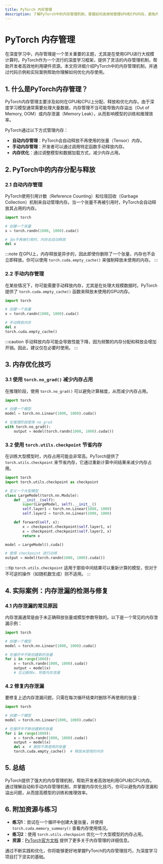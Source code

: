 ```yaml
---
title: PyTorch 内存管理
description: 了解PyTorch中的内存管理机制，掌握如何高效地管理GPU和CPU内存，避免内存泄漏和溢出问题。
---
```


# PyTorch 内存管理

在深度学习中，内存管理是一个至关重要的主题，尤其是在使用GPU进行大规模计算时。PyTorch作为一个流行的深度学习框架，提供了灵活的内存管理机制，帮助开发者高效地利用硬件资源。本文将详细介绍PyTorch中的内存管理机制，并通过代码示例和实际案例帮助你理解如何优化内存使用。

## 1. 什么是PyTorch内存管理？

PyTorch内存管理主要涉及如何在GPU和CPU上分配、释放和优化内存。由于深度学习模型通常需要处理大量数据，内存管理不当可能导致内存溢出（Out of Memory, OOM）或内存泄漏（Memory Leak），从而影响模型的训练和推理效率。

PyTorch通过以下方式管理内存：
- **自动内存管理**：PyTorch会自动释放不再使用的张量（Tensor）内存。
- **手动内存管理**：开发者可以通过调用特定函数手动释放内存。
- **内存优化**：通过调整模型和数据加载方式，减少内存占用。

## 2. PyTorch中的内存分配与释放

### 2.1 自动内存管理

PyTorch使用引用计数（Reference Counting）和垃圾回收（Garbage Collection）机制来自动管理内存。当一个张量不再被引用时，PyTorch会自动释放其占用的内存。

```python
import torch

# 创建一个张量
x = torch.randn(1000, 1000).cuda()

# 当x不再被引用时，内存会自动释放
del x
```

:::note
在GPU上，内存释放是异步的，因此即使你删除了一个张量，内存也不会立即释放。你可以使用 `torch.cuda.empty_cache()` 来强制释放未使用的内存。
:::

### 2.2 手动内存管理

在某些情况下，你可能需要手动释放内存，尤其是在处理大规模数据时。PyTorch提供了 `torch.cuda.empty_cache()` 函数来释放未使用的GPU内存。

```python
import torch

# 创建一个张量
x = torch.randn(1000, 1000).cuda()

# 手动释放内存
del x
torch.cuda.empty_cache()
```

:::caution
手动释放内存可能会导致性能下降，因为频繁的内存分配和释放会增加开销。因此，建议仅在必要时使用。
:::

## 3. 内存优化技巧

### 3.1 使用 `torch.no_grad()` 减少内存占用

在推理阶段，使用 `torch.no_grad()` 可以避免计算梯度，从而减少内存占用。

```python
import torch

# 创建一个模型
model = torch.nn.Linear(1000, 1000).cuda()

# 在推理阶段使用 no_grad
with torch.no_grad():
    output = model(torch.randn(1000, 1000).cuda())
```

### 3.2 使用 `torch.utils.checkpoint` 节省内存

在训练大型模型时，内存占用可能会非常高。PyTorch提供了 `torch.utils.checkpoint` 来节省内存，它通过重新计算中间结果来减少内存占用。

```python
import torch
import torch.utils.checkpoint as checkpoint

# 定义一个大型模型
class LargeModel(torch.nn.Module):
    def __init__(self):
        super(LargeModel, self).__init__()
        self.layer1 = torch.nn.Linear(1000, 1000)
        self.layer2 = torch.nn.Linear(1000, 1000)

    def forward(self, x):
        x = checkpoint.checkpoint(self.layer1, x)
        x = checkpoint.checkpoint(self.layer2, x)
        return x

model = LargeModel().cuda()

# 使用 checkpoint 进行训练
output = model(torch.randn(1000, 1000).cuda())
```

:::tip
`torch.utils.checkpoint` 适用于那些中间结果可以重新计算的模型，但对于不可逆的操作（如随机数生成）则不适用。
:::

## 4. 实际案例：内存泄漏的检测与修复

### 4.1 内存泄漏的常见原因

内存泄漏通常是由于未正确释放张量或模型参数导致的。以下是一个常见的内存泄漏示例：

```python
import torch

# 创建一个模型
model = torch.nn.Linear(1000, 1000).cuda()

# 在循环中不断创建新的张量
for i in range(1000):
    x = torch.randn(1000, 1000).cuda()
    output = model(x)
    # 忘记删除x，导致内存泄漏
```

### 4.2 修复内存泄漏

要修复上述内存泄漏问题，只需在每次循环结束时删除不再使用的张量：

```python
import torch

# 创建一个模型
model = torch.nn.Linear(1000, 1000).cuda()

# 在循环中不断创建新的张量
for i in range(1000):
    x = torch.randn(1000, 1000).cuda()
    output = model(x)
    del x  # 删除不再使用的张量
    torch.cuda.empty_cache()  # 释放未使用的内存
```

## 5. 总结

PyTorch提供了强大的内存管理机制，帮助开发者高效地利用GPU和CPU内存。通过理解自动和手动内存管理机制，并掌握内存优化技巧，你可以避免内存泄漏和溢出问题，从而提高模型的训练和推理效率。

## 6. 附加资源与练习

- **练习1**：尝试在一个循环中创建大量张量，并使用 `torch.cuda.memory_summary()` 查看内存使用情况。
- **练习2**：使用 `torch.utils.checkpoint` 优化一个大型模型的内存占用。
- **资源**：[PyTorch官方文档](https://pytorch.org/docs/stable/notes/cuda.html) 提供了更多关于内存管理的详细信息。

通过不断实践和优化，你将能够更好地掌握PyTorch的内存管理技巧，为深度学习项目打下坚实的基础。